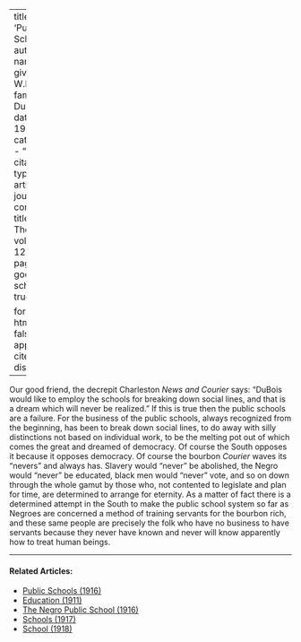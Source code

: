 
---
title: 'Public Schools'
author:
  - name:
      given: W.E.B.
      family: Du Bois
date: May 1916
categories: 
  - ""
citation: 
  type: article-journal
  container-title: The Crisis
  volume: 12
  issue: 1
  page: 32
google-scholar: true

format:
  html:
    toc: false
    appendix-cite-as: display
---



Our good friend, the decrepit Charleston *News and Courier* says: "DuBois would like to employ the schools for breaking down social lines, and that is a dream which will never be realized." If this is true then the public schools are a failure. For the business of the public schools, always recognized from the beginning, has been to break down social lines, to do away with silly distinctions not based on individual work, to be the melting pot out of which comes the great and dreamed of democracy. Of course the South opposes it because it opposes democracy. Of course the bourbon *Courier* waves its "nevers" and always has. Slavery would "never" be abolished, the Negro would "never" be educated, black men would "never" vote, and so on down through the whole gamut by those who, not contented to legislate and plan for time, are determined to arrange for eternity. As a matter of fact there is a determined attempt in the South to make the public school system so far as Negroes are concerned a method of training servants for the bourbon rich, and these same people are precisely the folk who have no business to have servants because they never have known and never will know apparently how to treat human beings.

<!-- Similar articles start here -->

<hr>
#### Related Articles:

* [Public Schools (1916)](/Volumes/12/01/public_schools.html)
* [Education (1911)](/Volumes/01/04/education.html)
* [The Negro Public School (1916)](/Volumes/11/05/negro_public_school.html)
* [Schools (1917)](/Volumes/13/03/schools.html)
* [School (1918)](/Volumes/16/06/school.html)

<!-- Similar articles end here -->